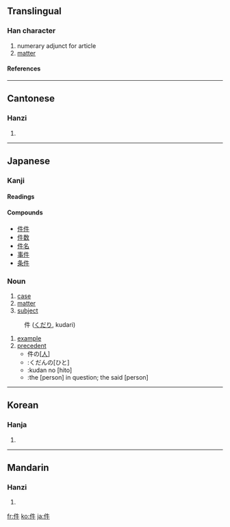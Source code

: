 ==Translingual==
===Han character===
{{Han char|rn=9|rad=人|as=04|sn=6|four=2520<sub>0</sub>|canj=人竹手 (OHQ)}}
# numerary adjunct for article
# [[matter]]
====References====
{{Han ref|kx=0094.180|dkj=00410|dj=0200.090|hdz=10122.030|uh=4EF6|ud=20214|bh=A5F3|bd=42483}}
----
==Cantonese==
===Hanzi===
{{yue-hanzi|jyut=|y=gin6}}
# {{defn|Cantonese}}
----
== Japanese ==
===Kanji===
{{ja-kanji|grade=5|rs=人04}}
====Readings====
{{ja-readings|on=[[けん]] (ken)|kun=くだり (kudari), [[くだん]] (kudan)}}

====Compounds====
* [[件件]]
* [[件数]]
* [[件名]]
* [[事件]]
* [[条件]]

===Noun===
{{ja-noun|k|count=|hira=けん|kata=|rom=ken|kanji=|kyu=|shin=|hidx=}}
# [[case]]
# [[matter]]
# [[subject]]
{{ja-noun|k|count=|hira=くだん|kata=|rom=kudan|kanji=|kyu=|shin=|hidx=}}
: 件 ([[くだり]], kudari)
# [[example]]
# [[precedent]]
#* 件の<nowiki>[</nowiki>[[人]]<nowiki>]</nowiki>
#* :くだんの[ひと]
#* :kudan no [hito]
#* :the [person] in question; the said [person]

----
==Korean==
===Hanja===
{{ko-hanja|hangeul=건|rv=geon|mr=kŏn}}
# {{defn|Korean}}
----
==Mandarin==
===Hanzi===
{{cmn-hanzi|pin=[[jiàn]] ([[jian4]])|wg=chien<sup>4</sup>}}
# {{defn|Mandarin}}

[[fr:件]]
[[ko:件]]
[[ja:件]]